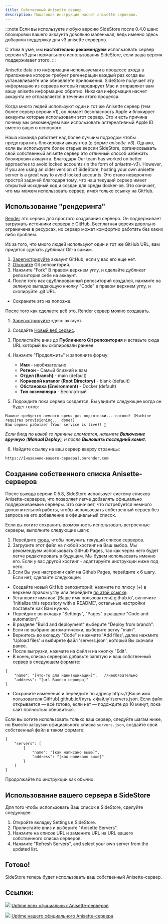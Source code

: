 ```yaml
---
title: Собственный Anisette сервер
description: Пошаговая инструкция насчет anisette серверов.
---
```


:::note
Если вы используете любую версию SideStore после 0.4.0 шанс блокировки вашего аккаунта довольно маленькая, ведь именно здесь добавили поддержку для v3 anisette серверов.

С этим в уме, мы **настоятельно рекомендуем** использовать сервер версии v3 для нормального использования SideStore, если ваша версия поддерживает этого.
:::

Anisette data это информация используемая в процессе входа в приложение которое требует регенерации каждый раз когда вы устанавливаете или обновляете приложения. SideStore получает эту информацию из сервера который пародирует Mac и отправляет вам вашу anisette информацию обратно. Никакая информация насчет аккаунта не отправляется в течении этого процесса.

Когда много людей используют один и тот же Anisette сервер (тем более сервер версии v1), он ломает безопасность Apple и блокирует аккаунты которые использовали этот сервер. Это и есть причина почему мы рекомендуем вам использовать алтернативный Apple ID  вместо вашего основного.

Наша команда работает над более лучшим подходом чтобы предотвратить блокировки аккаунтов (в форме _anisette-v3_). Однако, если вы используете более старые версии SideStore, организовывать свой собственный anisette сервер это отличный способ избежать блокировки аккаунта. Благодаря  Our team has worked on better approaches to avoid locked accounts (in the form of _anisette-v3_). However, if you are using an older version of SideStore, hosting your own anisette server is a great way to avoid locked accounts. Это стало невероятно простой задачей благодаря тому, что наш текущий сервер имеет открытый исходный код и создан для среды docker-ов. Это означает, что мы можем использовать сервер, имея только ссылку на GitHub.

## Использование "рендеринга"

[Render](https://render.com/) это сервис для простого создавания серверо. Он поддерживает загружать источники сервера с GitHub. Бесплатная версия довольно  ограничена в ресурсах, но сервер может комфортно работать без каких либо проблем.

Из за того, что много людей используют один и тот же GitHub URL, вам придется сделать дубликат Git-а самим.

1. [Зарегистрируйте](https://github.com/signup) аккаунт GitHub, если у вас его еще нет.
2. [Откройте](https://github.com/Dadoum/anisette-v3-server) Git репозиторий.
3. Нажмите "Fork" В правом верхнем углу, и сделайте дубликат репозитория себе на аккаунт.
4. После того как сдублированный репозиторий создался, нажмите на зеленую выпадающую кнопку "Code" в правом верхнем углу, и скопируйте .git URL.

* Сохраните это на попозже.

После того как сделаете всё это, Render сервер можно создавать.

1. [Зарегистрируйте](https://dashboard.render.com/register/) здесь аккаунт.
2. Создайте [Новый веб сервис](https://dashboard.render.com/select-repo?type=web).
3. Пролистайте вниз до **Публичного Git репозитория** и вставьте сюда URL который вы скопировали раннее.
4. Нажмите "Продолжить" и заполните форму:
    * **Имя** - необязательно
    * **Регион** - Самый близкий к вам
    * **Отдел (Branch)** - main (default)
    * **Корневой каталог (Root Directory)** - blank (default)
    * **Обстановка (Environment)** - Docker (default)
    * **Тип экземпляра** - Бесплатный

5. Подождите пока сервер создается. Вы увидите следующее когда он будет готов:
```
Машине требуется немного время для подготовки... готово! (Machine requires provisioning... done!)
Ваш сервис работает (Your service is live)! 🎉
```

*Если билд по какой то причине сломается, нажмите **Включение вручную** (**Manual Deploy**), и после **Выложить последний комит**.*

6. Найдите ссылку на ваш сервер вверху страницы:

```
https://[название-вашего-сервера].onrender.com
```

## Создание собственного списка Anisette-серверов

После выхода версии 0.5.8, SideStore использует систему списков Anisette-серверов, что позволяет легче добавлять официально поддерживаемые серверы. Это означает, что потребуется немного дополнительной работы, чтобы использовать собственный сервер без запроса на его добавление в официальный список.

Если вы хотите сохранить возможность использовать встроенные серверы, выполните следующие шаги:
1. Перейдите [сюда](https://servers.sidestore.io/servers.json), чтобы получить текущий список серверов.
2. Загрузите этот файл на любой хостинг на Ваш выбор. Мы рекомендуем использовать GitHub Pages, так как через него будет легче редактировать в будущем. Мы будем использовать именно его. Если у вас другой хостинг - адаптируйте инструкции ниже под него.
3. Если Вы уже настроили сайт на Github Pages, перейдите к 6 шагу. Если нет, сделайте следующее:
* Создайте новый GitHub репозиторий: нажмите по плюсу (+) в верхнем правом углу или перейдите [по этой ссылке](https://github.com/new).
* Установите имя как '[Ваше имя пользователя].github.io', включите 'Initialize this repository with a README', остальные настройки поставьте как Вам нужно.
* Перейдите во вкладку "Settings", "Pages" в разделе "Code and automation".
* В разделе "Build and deployment" выберите "Deploy from branch".
* Если не выбрано автоматически, выберите ветку "main".
* Вернитесь во вкладку "Code" и нажмите 'Add files', далее нажмите 'Upload files' и выбирете файл 'servers.json', который Вы скачали ранее.
* После выгрузки, нажмите на файл и на кнопку "Edit".
* В конец списка серверов добавьте запятую и ваш собственный сервер в следующем формате:
```
{
    "name": "[что-то для идентификации]",   //необязательно
    "address": "[url Вашего сервера]"
}
```
* Сохраните изменения и перейдите по адресу https://[Ваше имя пользователя GitHub].github.io/[путь к файлу]/servers.json. Если файл открывается — всё готово, если нет — подождите до 10 минут, пока сайт полностью обновиться.


Если вы хотите использовать только ваш сервер, следуйте шагам ниже, но Вместо загрузки официального списка `servers.json`, создайте свой собственный файл в таком формате:
```
{
    "servers": [
        {
            "name": "[как написано выше]",
            "address": "[как написано выше]"
        }
    ]
}
```
Продолжайте по инструкции как обычно.

## Использование вашего сервера в SideStore

Для того чтобы использовать Ваш список в SideStore, сделуйте следующее:

1. Откройте вкладку Settings в SideStore.
2. Пролистайте вниз и выберите "Anisette Servers".
3. Нажмите на список URL и замените URL на URL вашего собственного списка серверов.
4. Нажмите "Refresh Servers", and select your own server from the updated list.

## Готово!

SideStore теперь будет использовать ваш собственный Anisette-сервер.

## Ссылки:
[<img src="https://uptime.sidestore.io/api/badge/4/uptime/48" />](https://uptime.sidestore.io/status/all)
[Uptime всех официальных Anisette-серверов](https://uptime.sidestore.io/status/all)

[<img src="https://uptime.sidestore.io/api/badge/1/uptime/48" />](https://uptime.sidestore.io/status/ss)
[Uptime нашего официального Anisette-сервера](https://uptime.sidestore.io/status/ss)
